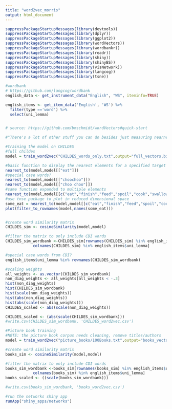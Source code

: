 ```yaml
---
title: "word2vec_morris"
output: html_document
---
```



```r
suppressPackageStartupMessages(library(devtools))
suppressPackageStartupMessages(library(dplyr))
suppressPackageStartupMessages(library(ggplot2))
suppressPackageStartupMessages(library(wordVectors))
suppressPackageStartupMessages(library(wordbankr))
suppressPackageStartupMessages(library(readr))
suppressPackageStartupMessages(library(shiny))
suppressPackageStartupMessages(library(shinyBS))
suppressPackageStartupMessages(library(visNetwork))
suppressPackageStartupMessages(library(langcog))
suppressPackageStartupMessages(library(tsne))

#wordbank
# https://github.com/langcog/wordbank
english_data <- get_instrument_data("English", "WS", iteminfo=TRUE)

english_items <- get_item_data('English', 'WS') %>%
  filter(type =='word') %>%
  select(uni_lemma)


# source: https://github.com/bmschmidt/wordVectors#quick-start

#"There's a lot of other stuff you can do besides just measuring nearness: you can do analogies, projection, and more complicated plots. But for that you should read my blog posts on this"
```




```r
#training the model on CHILDES
#full childes
model = train_word2vec("CHILDES_words_only.txt",output="full_vectors.bin",threads = 3,vectors = 100,window=6, cbow=1, min_count = 10, force= TRUE)

#basic function to display the nearest elements for a specified target
nearest_to(model,model[["eat"]])
#special case words?
nearest_to(model,model[["choochoo"]])
nearest_to(model,model[["choo choo"]])
#same function expanded to multiple elements
nearest_to(model,model[[c("eat","finish","feed","spoil","cook","swallow","eats")]],20)
#use tnse package to plot in reduced dimensional space
some_eat = nearest_to(model,model[[c("eat","finish","feed","spoil","cook","swallow","eats")]],20)
plot(filter_to_rownames(model,names(some_eat)))


#create word similarity matrix
CHILDES_sim <- cosineSimilarity(model,model)

#filter the matrix to only include CDI words
CHILDES_sim_wordbank <-CHILDES_sim[rownames(CHILDES_sim) %in% english_items$uni_lemma,
            colnames(CHILDES_sim) %in% english_items$uni_lemma]

#special case words from CDI?
english_items$uni_lemma %in% rownames(CHILDES_sim_wordbank)

#scaling weights
all_weights <- as.vector(CHILDES_sim_wordbank)
non_diag_weights <- all_weights[all_weights < -.3]
hist(non_diag_weights)
hist(CHILDES_sim_wordbank)
hist(scale(non_diag_weights))
hist(abs(non_diag_weights))
hist(abs(scale(non_diag_weights)))
CHILDES_scaled <- abs(scale(non_diag_weights))

CHILDES_scaled <- (abs(scale(CHILDES_sim_wordbank)))
#write.csv(CHILDES_sim_wordbank, 'CHILDES_word2vec.csv')
```


```r
#Picture book training
#NOTE: the picture book corpus needs cleaning, remove titles/authors
model = train_word2vec("picture_books/100Books.txt",output="books_vectors.bin",threads = 3,vectors = 100,window=6, cbow=1, min_count = 10, force= TRUE)

#create word similarity matrix
books_sim <- cosineSimilarity(model,model)

#filter the matrix to only include CDI words
books_sim_wordbank <-books_sim[rownames(books_sim) %in% english_items$uni_lemma,
            colnames(books_sim) %in% english_items$uni_lemma]
books_scaled <- ((scale(books_sim_wordbank)))

#write.csv(books_sim_wordbank, 'books_word2vec.csv')

```

```r
#run the networks shiny app
runApp("shiny_apps/networks")
```


